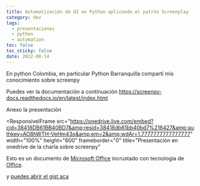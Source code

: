 ```yaml
---
title: Automatización de UI en Python aplicando el patrón Screenplay
category: dev
tags:
  - presentaciones
  - python
  - automation
toc: false
toc_sticky: false
date: 2022-08-14
---
```



En python Colombia, en particular Python Barranquilla compartí mis conocimiento sobre screenpy

Puedes ver la documentación a continuación
https://screenpy-docs.readthedocs.io/en/latest/index.html

<ResponsiveIFrame
  width="100%"
  height="600"
  src="https://www.youtube.com/embed/s_h5uAZB8yU"
  frameborder="0"
  allow="accelerometer; autoplay; encrypted-media; gyroscope; picture-in-picture"
  allowfullscreen
  title="Video de la charla sobre screenpy"
/>

Anexo la presentación

<ResponsiveIFrame
  src="https://onedrive.live.com/embed?cid=38418DB61BB40BD7&amp;resid=38418db61bb40bd7%216427&amp;authkey=AO8hWTH-VeHm43o&amp;em=2&amp;wdAr=1.7777777777777777"
  width="100%"
  height="600"
  frameborder="0"
  title="Presentación en onedrive de la charla sobre screenpy"
>
  Esto es un documento de <a target="_blank" href="https://office.com">Microsoft Office</a> incrustado con tecnología de <a target="_blank" href="https://office.com/webapps">Office</a>.
</ResponsiveIFrame>

y [puedes abrir el gist aca](https://gist.github.com/Scot3004/56723aa4237961b5a250ffd17c53996f)
